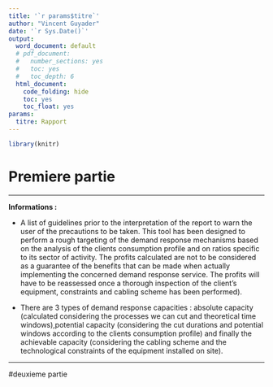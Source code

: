 ```yaml
---
title: '`r params$titre`'
author: "Vincent Guyader"
date: '`r Sys.Date()`'
output:
  word_document: default
  # pdf_document:
  #   number_sections: yes
  #   toc: yes
  #   toc_depth: 6
  html_document:
    code_folding: hide
    toc: yes
    toc_float: yes
params:
  titre: Rapport
---
```



<!-- peut etre boucler ici sur tous les js du dossier -->

<script src='`r system.file("my_app","www","js","highXXXXchart.js",package = "shinytodocx")`'></script>
<script src='`r system.file("my_app","www","js","highcharts-more.js",package = "shinytodocx")`'></script>
<script src='`r system.file("my_app","www","js","motion.js",package = "shinytodocx")`'></script>


```r



library(knitr)
```



# Premiere partie


*********
**Informations :** 

* A list of guidelines prior to the interpretation of the report to warn the user of the precautions to be taken. This tool has been designed to perform a rough targeting of the demand response mechanisms based on the analysis of the clients consumption profile and on ratios specific to its sector of activity. The profits calculated are not to be considered as a guarantee of the benefits that can be made when actually implementing the concerned demand response service. The profits will have to be reassessed once a thorough inspection of the client’s equipment, constraints and cabling scheme has been performed).

* There are 3 types of demand response capacities : absolute capacity (calculated considering the processes we can cut and theoretical time windows),potential capacity (considering the cut durations and potential windows according to the clients consumption profile) and finally the achievable capacity (considering the cabling scheme and the technological constraints of the equipment installed on site).

*********

#deuxieme partie



